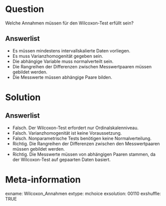 Question
========
Welche Annahmen müssen für den Wilcoxon-Test erfüllt sein?

Answerlist
----------
* Es müssen mindestens intervallskalierte Daten vorliegen.
* Es muss Varianzhomogenität gegeben sein.
* Die abhängige Variable muss normalverteilt sein.
* Die Rangreihen der Differenzen zwischen Messwertpaaren müssen gebildet werden.
* Die Messwerte müssen abhängige Paare bilden.

Solution
========
Answerlist
----------
* Falsch. Der Wilcoxon-Test erfordert nur Ordinalskalenniveau.
* Falsch. Varianzhomogenität ist keine Voraussetzung.
* Falsch. Nonparametrische Tests benötigen keine Normalverteilung.
* Richtig. Die Rangreihen der Differenzen zwischen den Messwertpaaren müssen gebildet werden.
* Richtig. Die Messwerte müssen von abhängigen Paaren stammen, da der Wilcoxon-Test auf gepaarten Daten basiert.

Meta-information
================
exname: Wilcoxon_Annahmen
extype: mchoice 
exsolution: 00110
exshuffle: TRUE
